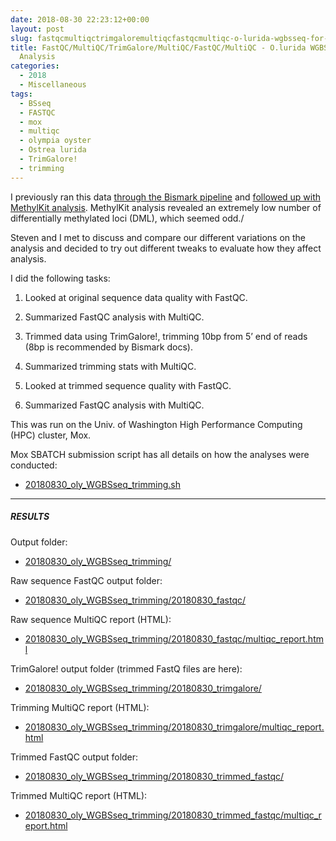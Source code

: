 ```yaml
---
date: 2018-08-30 22:23:12+00:00
layout: post
slug: fastqcmultiqctrimgaloremultiqcfastqcmultiqc-o-lurida-wgbsseq-for-methylation-analysis
title: FastQC/MultiQC/TrimGalore/MultiQC/FastQC/MultiQC - O.lurida WGBSseq for Methylation
  Analysis
categories:
  - 2018
  - Miscellaneous
tags:
  - BSseq
  - FASTQC
  - mox
  - multiqc
  - olympia oyster
  - Ostrea lurida
  - TrimGalore!
  - trimming
---
```


I previously ran this data [through the Bismark pipeline](https://robertslab.github.io/sams-notebook/posts/2018/2018-08-16-dna-methylation-analysis-bismark-pipeline-on-all-olympia-oyster-bsseq-datasets/) and [followed up with MethylKit analysis](https://robertslab.github.io/sams-notebook/2018/09/04/dna-methylation-analysis-olympia-oyster-bsseq-methylkit-analysis/). MethylKit analysis revealed an extremely low number of differentially methylated loci (DML), which seemed odd./

Steven and I met to discuss and compare our different variations on the analysis and decided to try out different tweaks to evaluate how they affect analysis.

I did the following tasks:





  1. Looked at original sequence data quality with FastQC.



  2. Summarized FastQC analysis with MultiQC.



  3. Trimmed data using TrimGalore!, trimming 10bp from 5' end of reads (8bp is recommended by Bismark docs).



  4. Summarized trimming stats with MultiQC.



  5. Looked at trimmed sequence quality with FastQC.



  6. Summarized FastQC analysis with MultiQC.






This was run on the Univ. of Washington High Performance Computing (HPC) cluster, Mox.

Mox SBATCH submission script has all details on how the analyses were conducted:





  * [20180830_oly_WGBSseq_trimming.sh](https://owl.fish.washington.edu/Athaliana/20180830_oly_WGBSseq_trimming/20180830_oly_WGBSseq_trimming.sh)





* * *





##### RESULTS



Output folder:





  * [20180830_oly_WGBSseq_trimming/](https://owl.fish.washington.edu/Athaliana/20180830_oly_WGBSseq_trimming/)



Raw sequence FastQC output folder:



  * [20180830_oly_WGBSseq_trimming/20180830_fastqc/](https://owl.fish.washington.edu/Athaliana/20180830_oly_WGBSseq_trimming/20180830_fastqc/)



Raw sequence MultiQC report (HTML):



  * [20180830_oly_WGBSseq_trimming/20180830_fastqc/multiqc_report.html](https://owl.fish.washington.edu/Athaliana/20180830_oly_WGBSseq_trimming/20180830_fastqc/multiqc_report.html)



TrimGalore! output folder (trimmed FastQ files are here):



  * [20180830_oly_WGBSseq_trimming/20180830_trimgalore/](https://owl.fish.washington.edu/Athaliana/20180830_oly_WGBSseq_trimming/20180830_trimgalore/)



Trimming MultiQC report (HTML):



  * [20180830_oly_WGBSseq_trimming/20180830_trimgalore/multiqc_report.html](https://owl.fish.washington.edu/Athaliana/20180830_oly_WGBSseq_trimming/20180830_trimgalore/multiqc_report.html)



Trimmed FastQC output folder:



  * [20180830_oly_WGBSseq_trimming/20180830_trimmed_fastqc/](https://owl.fish.washington.edu/Athaliana/20180830_oly_WGBSseq_trimming/20180830_trimmed_fastqc/)



Trimmed MultiQC report (HTML):



  * [20180830_oly_WGBSseq_trimming/20180830_trimmed_fastqc/multiqc_report.html](https://owl.fish.washington.edu/Athaliana/20180830_oly_WGBSseq_trimming/20180830_trimmed_fastqc/multiqc_report.html)


